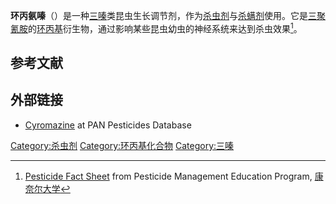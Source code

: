 {{chembox
| UNII_Ref = {{fdacite|correct|FDA}}
| UNII = CA49Y29RA9
| verifiedrevid = 437166038
| Reference = <ref>''Merck Index'', 12th Edition, '''2845'''.</ref>
| ImageFile = Cyromazine Structural formula V1.svg
| ImageSize = 
| IUPACName = ''N''-Cyclopropyl-1,3,5-triazine-2,4,6-triamine
| OtherNames = Citation<br>Larvadex<br>Trigard<br>Vetrazin
| Section1 = {{Chembox Identifiers
| CASNo = 66215-27-8
| CASNo_Ref = {{cascite|correct|??}}
|    PubChem  =  47866
|  KEGG_Ref  = {{keggcite|correct|kegg}}|  KEGG  =  D07767
|  ChEMBL  =  1231107
|    SMILES  =  C1CC1NC2=NC(=NC(=N2)N)N
|  ChEMBL_Ref  = {{ebicite|changed|EBI}}|  ChemSpiderID_Ref  = {{chemspidercite|changed|chemspider}}|  ChemSpiderID  =  43550
|  InChI  =  1/C6H10N6/c7-4-10-5(8)12-6(11-4)9-3-1-2-3/h3H,1-2H2,(H5,7,8,9,10,11,12)
|  InChIKey  =  LVQDKIWDGQRHTE-UHFFFAOYAC
|  StdInChI_Ref  = {{stdinchicite|changed|chemspider}}|  StdInChI  =  1S/C6H10N6/c7-4-10-5(8)12-6(11-4)9-3-1-2-3/h3H,1-2H2,(H5,7,8,9,10,11,12)
|  StdInChIKey_Ref  = {{stdinchicite|changed|chemspider}}|  StdInChIKey  =  LVQDKIWDGQRHTE-UHFFFAOYSA-N
|  UNII_Ref  = {{fdacite|correct|FDA}}|  UNII  =  CA49Y29RA9
}}
| Section2 = {{Chembox Properties
|   Formula = C<sub>6</sub>H<sub>10</sub>N<sub>6</sub>
|   MolarMass = 166.19 g/mol
|   Appearance = Crystalline
|   Density = 
|   MeltingPt = 219-222 °C
|   BoilingPt = 
|   Solubility = 
  }}
| Section3 = {{Chembox Hazards
|   MainHazards = 
|   FlashPt = 
|   Autoignition = 
  }}
}}

'''环丙氨嗪'''（{{lang-en|Cyromazine}}）是一种[[三嗪|三嗪]]类昆虫生长调节剂，作为[[杀虫剂|杀虫剂]]与[[杀螨剂|杀螨剂]]使用。它是[[三聚氰胺|三聚氰胺]]的[[环丙基|环丙基]]衍生物，通过影响某些昆虫幼虫的神经系统来达到杀虫效果<ref>[http://pmep.cce.cornell.edu/profiles/insect-mite/cadusafos-cyromazine/cyromazine/insect-prof-cyromazine.html Pesticide Fact Sheet] {{Wayback|url=http://pmep.cce.cornell.edu/profiles/insect-mite/cadusafos-cyromazine/cyromazine/insect-prof-cyromazine.html |date=20140616120837 }} from Pesticide Management Education Program, [[康奈尔大学|康奈尔大学]]</ref>。

==参考文献==
{{Reflist}}

==外部链接==
* [http://www.pesticideinfo.org/Detail_Chemical.jsp?Rec_Id=PC33510 Cyromazine] {{Wayback|url=http://www.pesticideinfo.org/Detail_Chemical.jsp?Rec_Id=PC33510 |date=20121105142025 }} at PAN Pesticides Database

{{杀虫剂}}

[[Category:杀虫剂|Category:杀虫剂]]
[[Category:环丙基化合物|Category:环丙基化合物]]
[[Category:三嗪|Category:三嗪]]
{{chemistry-stub}}